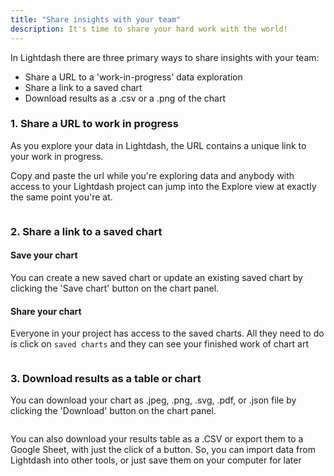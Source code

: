 ```yaml
---
title: "Share insights with your team"
description: It's time to share your hard work with the world!
---
```


In Lightdash there are three primary ways to share insights with your team:

* Share a URL to a 'work-in-progress' data exploration
* Share a link to a saved chart
* Download results as a .csv or a .png of the chart

### 1\. Share a URL to work in progress[](#1-share-a-url-to-work-in-progress "Direct link to 1. Share a URL to work in progress")

As you explore your data in Lightdash, the URL contains a unique link to your work in progress.

Copy and paste the url while you're exploring data and anybody with access to your Lightdash project can jump into the Explore view at exactly the same point you're at.

<Frame>
  <img src="/images/get-started/exploring-data/share_chart_link_action-742331cc7f9b1df6f80059387d22c7a7.png" alt=""/>
</Frame>



### 2\. Share a link to a saved chart[](#2-share-a-link-to-a-saved-chart "Direct link to 2. Share a link to a saved chart")

#### Save your chart[](#save-your-chart "Direct link to Save your chart")

You can create a new saved chart or update an existing saved chart by clicking the 'Save chart' button on the chart panel.

#### Share your chart[](#share-your-chart "Direct link to Share your chart")

Everyone in your project has access to the saved charts. All they need to do is click on `saved charts` and they can see your finished work of chart art <Icon icon="face-kiss-closed-eyes" iconType="solid"/>

<Frame>
  <img src="/images/get-started/exploring-data/save-chart-a85926a5410733a205368bb863884248.jpg" alt=""/>
</Frame>



### 3\. Download results as a table or chart[](#3-download-results-as-a-table-or-chart "Direct link to 3. Download results as a table or chart")

You can download your chart as .jpeg, .png, .svg, .pdf, or .json file by clicking the 'Download' button on the chart panel.

<Frame>
  <img src="/images/get-started/exploring-data/download-chart-82a281b887e311d6026329828184a533.png" alt=""/>
</Frame>



You can also download your results table as a .CSV or export them to a Google Sheet, with just the click of a button. So, you can import data from Lightdash into other tools, or just save them on your computer for later <Icon icon="face-smile-wink" iconType="solid"/>

<Frame>
  <img src="/images/get-started/exploring-data/export-csv-or-google-sheets-5656df99d4148748b93f49f8ad96cab8.png" alt=""/>
</Frame>


